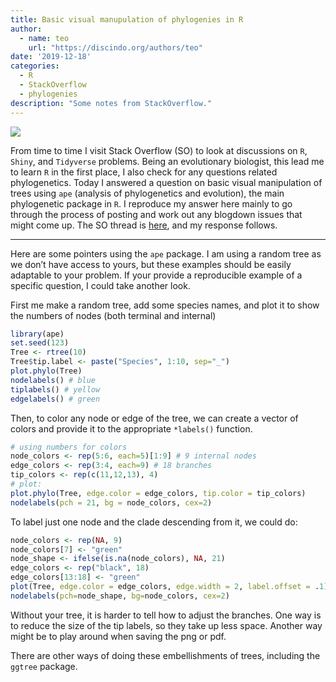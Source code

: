 ```yaml
---
title: Basic visual manupulation of phylogenies in R
author: 
  - name: teo
    url: "https://discindo.org/authors/teo"
date: '2019-12-18'
categories:
  - R
  - StackOverflow
  - phylogenies
description: "Some notes from StackOverflow."
---
```


[![](https://ko-fi.com/img/githubbutton_sm.svg)](https://ko-fi.com/J3J8133RYV)

From time to time I visit Stack Overflow (SO) to look at discussions on `R`, `Shiny`, and `Tidyverse` problems. Being an evolutionary biologist, this lead me to learn `R` in the first place, I also check for any questions related phylogenetics. Today I answered a question on basic visual manipulation of trees using `ape` (analysis of phylogenetics and evolution), the main phylogenetic package in `R`. I reproduce my answer here mainly to go through the process of posting and work out any blogdown issues that might come up. The SO thread is [here](https://stackoverflow.com/questions/59383667/phylogenetic-tree-ape-too-small/59401999#59401999), and my response follows.

-----

Here are some pointers using the `ape` package. I am using a random tree as we don't have access to yours, but these examples should be easily adaptable to your problem. If your provide a reproducible example of a specific question, I could take another look.

First me make a random tree, add some species names, and plot it to show the numbers of nodes (both terminal and internal)
  
```r
library(ape)
set.seed(123)
Tree <- rtree(10)
Tree$tip.label <- paste("Species", 1:10, sep="_")
plot.phylo(Tree)
nodelabels() # blue
tiplabels() # yellow
edgelabels() # green
```

Then, to color any node or edge of the tree, we can create a vector of colors and provide it to the appropriate `*labels()` function.

```r
# using numbers for colors
node_colors <- rep(5:6, each=5)[1:9] # 9 internal nodes 
edge_colors <- rep(3:4, each=9) # 18 branches
tip_colors <- rep(c(11,12,13), 4)
# plot:
plot.phylo(Tree, edge.color = edge_colors, tip.color = tip_colors) 
nodelabels(pch = 21, bg = node_colors, cex=2)
```

To label just one node and the clade descending from it, we could do:
  
```r
node_colors <- rep(NA, 9)
node_colors[7] <- "green"
node_shape <- ifelse(is.na(node_colors), NA, 21)
edge_colors <- rep("black", 18)
edge_colors[13:18] <- "green"
plot(Tree, edge.color = edge_colors, edge.width = 2, label.offset = .1)
nodelabels(pch=node_shape, bg=node_colors, cex=2)
```


Without your tree, it is harder to tell how to adjust the branches. One way is to reduce the size of the tip labels, so they take up less space. Another way might be to play around when saving the png or pdf.  


There are other ways of doing these embellishments of trees, including the `ggtree` package.
